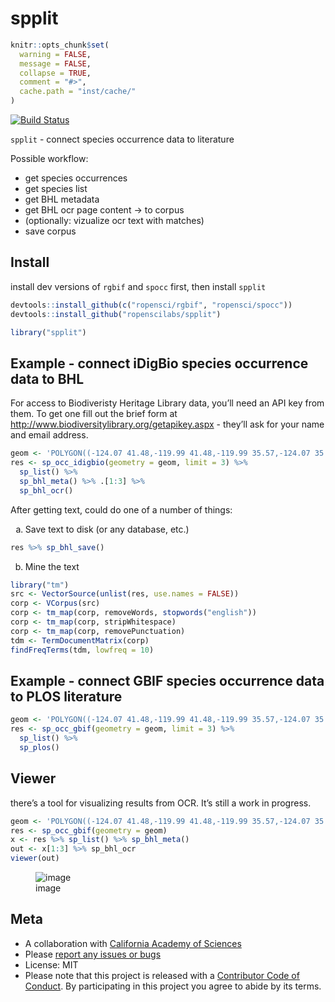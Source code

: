 spplit
======

```r
knitr::opts_chunk$set(
  warning = FALSE,
  message = FALSE,
  collapse = TRUE,
  comment = "#>",
  cache.path = "inst/cache/"
)
```

[![Build Status](https://travis-ci.org/ropenscilabs/spplit.svg?branch=master)](https://travis-ci.org/ropenscilabs/spplit)

`spplit` - connect species occurrence data to literature

Possible workflow:

* get species occurrences
* get species list
* get BHL metadata
* get BHL ocr page content -> to corpus
* (optionally: vizualize ocr text with matches)
* save corpus

## Install

install dev versions of `rgbif` and `spocc` first, then install `spplit`

```r
devtools::install_github(c("ropensci/rgbif", "ropensci/spocc"))
devtools::install_github("ropenscilabs/spplit")
```

```r
library("spplit")
```

## Example - connect iDigBio species occurrence data to BHL

For access to Biodiveristy Heritage Library data, you'll need an API key from them.
To get one fill out the brief form at [http://www.biodiversitylibrary.org/getapikey.aspx](http://www.biodiversitylibrary.org/getapikey.aspx) -
they'll ask for your name and email address.

```r
geom <- 'POLYGON((-124.07 41.48,-119.99 41.48,-119.99 35.57,-124.07 35.57,-124.07 41.48))'
res <- sp_occ_idigbio(geometry = geom, limit = 3) %>% 
  sp_list() %>% 
  sp_bhl_meta() %>% .[1:3] %>% 
  sp_bhl_ocr()
```

After getting text, could do one of a number of things:

a) Save text to disk (or any database, etc.)

```r
res %>% sp_bhl_save()
```

b) Mine the text

```r
library("tm")
src <- VectorSource(unlist(res, use.names = FALSE))
corp <- VCorpus(src)
corp <- tm_map(corp, removeWords, stopwords("english"))
corp <- tm_map(corp, stripWhitespace)
corp <- tm_map(corp, removePunctuation)
tdm <- TermDocumentMatrix(corp)
findFreqTerms(tdm, lowfreq = 10)
```

## Example - connect GBIF species occurrence data to PLOS literature

```r
geom <- 'POLYGON((-124.07 41.48,-119.99 41.48,-119.99 35.57,-124.07 35.57,-124.07 41.48))'
res <- sp_occ_gbif(geometry = geom, limit = 3) %>% 
  sp_list() %>% 
  sp_plos()
```

## Viewer

there's a tool for visualizing results from OCR. It's still a work in progress.

```r
geom <- 'POLYGON((-124.07 41.48,-119.99 41.48,-119.99 35.57,-124.07 35.57,-124.07 41.48))'
res <- sp_occ_gbif(geometry = geom)
x <- res %>% sp_list() %>% sp_bhl_meta()
out <- x[1:3] %>% sp_bhl_ocr
viewer(out)
```

![image](inst/img/viewer_eg1.png)

## Meta

* A collaboration with [California Academy of Sciences](http://www.calacademy.org/)
* Please [report any issues or bugs](https://github.com/ropenscilabs/spplit/issues)
* License: MIT
* Please note that this project is released with a [Contributor Code of Conduct](CONDUCT.md). By participating in this project you agree to abide by its terms.
